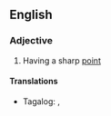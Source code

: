 ==English==

===Adjective===
{{en-adj|head=[[sharp]]-[[pointed]]}}

# Having a sharp [[point]]

====Translations====
{{trans-top|having a sharp point}}
* Tagalog: {{t|tl|damyos}}, {{t|tl|tilos}}
{{trans-mid}}
{{trans-bottom}}